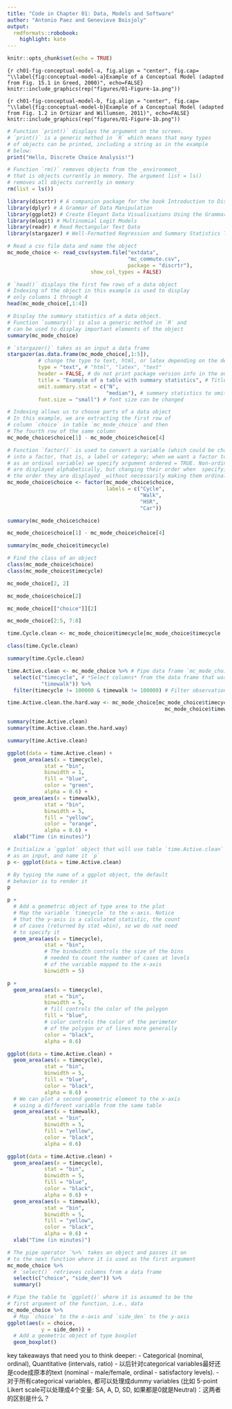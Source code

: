 ```yaml
---
title: "Code in Chapter 01: Data, Models and Software"
author: "Antonio Paez and Genevieve Boisjoly"
output:
  rmdformats::robobook:
    highlight: kate
---
```


```r
knitr::opts_chunk$set(echo = TRUE)
```

```{r ch01-fig-conceptual-model-a, fig.align = "center", fig.cap= "\\label{fig:conceptual-model-a}Example of a Conceptual Model (adapted from Fig. 15.1 in Greed, 2000)", echo=FALSE}
knitr::include_graphics(rep("figures/01-Figure-1a.png"))
```

```{r ch01-fig-conceptual-model-b, fig.align = "center", fig.cap= "\\label{fig:conceptual-model-b}Example of a Conceptual Model (adapted from Fig. 1.2 in Ortúzar and Willumsen, 2011)", echo=FALSE}
knitr::include_graphics(rep("figures/01-Figure-1b.png"))
```

```r
# Function `print()` displays the argument on the screen. 
# `print()` is a generic method in `R` which means that many types
# of objects can be printed, including a string as in the example
# below:
print("Hello, Discrete Choice Analysis!")
```

```r
# Function `rm()` removes objects from the _environment_
# that is objects currently in memory. The argument list = ls()
# removes all objects currently in memory
rm(list = ls())
```

```r
library(discrtr) # A companion package for the book Introduction to Discrete Choice Analysis with `R`
library(dplyr) # A Grammar of Data Manipulation
library(ggplot2) # Create Elegant Data Visualisations Using the Grammar of Graphics
library(mlogit) # Multinomial Logit Models 
library(readr) # Read Rectangular Text Data 
library(stargazer) # Well-Formatted Regression and Summary Statistics Tables
```

```r
# Read a csv file data and name the object
mc_mode_choice <- read_csv(system.file("extdata", 
                                       "mc_commute.csv", 
                                       package = "discrtr"),
                           show_col_types = FALSE)
```

```r
# `head()` displays the first few rows of a data object
# Indexing of the object in this example is used to display
# only columns 1 through 4
head(mc_mode_choice[,1:4]) 
```

```r
# Display the summary statistics of a data object.
# Function `summary()` is also a generic method in `R` and
# can be used to display important elements of the object
summary(mc_mode_choice)
```

```r
# `stargazer()` takes as an input a data frame
stargazer(as.data.frame(mc_mode_choice[,1:5]), 
          # change the type to text, html, or latex depending on the desired output
          type = "text", # "html", "latex", "text"
          header = FALSE, # do not print package version info in the output
          title = "Example of a table with summary statistics", # Title of table
          omit.summary.stat = c("N", 
                                "median"), # summary statistics to omit from output
          font.size = "small") # font size can be changed
```

```r
# Indexing allows us to choose parts of a data object
# In this example, we are extracting the first row of
# column `choice` in table `mc_mode_choice` and then
# The fourth row of the same column
mc_mode_choice$choice[1] - mc_mode_choice$choice[4]
```

```r
# Function `factor()` is used to convert a variable (which could be character or numeric)
# into a factor, that is, a label or category; when we want a factor to be ordered (treated
# as an ordinal variable) we specify argument ordered = TRUE. Non-ordinal variables by default
# are displayed alphabetically, but changing their order when  specifying the labels changes
# the order they are displayed _without necessarily making them ordinal_
mc_mode_choice$choice <- factor(mc_mode_choice$choice, 
                                labels = c("Cycle", 
                                           "Walk", 
                                           "HSR", 
                                           "Car"))
```

```r
summary(mc_mode_choice$choice)
```

```r
mc_mode_choice$choice[1] - mc_mode_choice$choice[4]
```

```r
summary(mc_mode_choice$timecycle)
```

```r
# Find the class of an object
class(mc_mode_choice$choice)
class(mc_mode_choice$timecycle)
```

```r
mc_mode_choice[2, 2]
```

```r
mc_mode_choice$choice[2]
```

```r
mc_mode_choice[["choice"]][2]
```

```r
mc_mode_choice[2:5, 7:8]
```

```r
time.Cycle.clean <- mc_mode_choice$timecycle[mc_mode_choice$timecycle != 100000]
```

```r
class(time.Cycle.clean)
```

```r
summary(time.Cycle.clean)
```

```r
time.Active.clean <- mc_mode_choice %>% # Pipe data frame `mc_mode_choice`
  select(c("timecycle", # *Select columns* from the data frame that was piped
           "timewalk")) %>% 
  filter(timecycle != 100000 & timewalk != 100000) # Filter observations that are _not_ 100000 # *selecting rows* based on conditions 
```

```r
time.Active.clean.the.hard.way <- mc_mode_choice[mc_mode_choice$timecycle != 100000 & 
                                                   mc_mode_choice$timewalk != 100000, 7:8]
```

```r
summary(time.Active.clean)
summary(time.Active.clean.the.hard.way)
```

```r
summary(time.Active.clean)
```

```r
ggplot(data = time.Active.clean) + 
  geom_area(aes(x = timecycle),
            stat = "bin", 
            binwidth = 1, 
            fill = "blue", 
            color = "green", 
            alpha = 0.6) +
  geom_area(aes(x = timewalk), 
            stat = "bin", 
            binwidth = 5, 
            fill = "yellow", 
            color = "orange", 
            alpha = 0.6) +
  xlab("Time (in minutes)")
```

```r
# Initialize a `ggplot` object that will use table `time.Active.clean` 
# as an input, and name it `p`
p <- ggplot(data = time.Active.clean)
```

```r
# By typing the name of a ggplot object, the default 
# behavior is to render it
p
```

```r
p + 
  # Add a geometric object of type area to the plot
  # Map the variable `timecycle` to the x-axis. Notice
  # that the y-axis is a calculated statistic, the count
  # of cases (returned by stat =bin), so we do not need
  # to specify it
  geom_area(aes(x = timecycle), 
            stat = "bin", 
            # The bindwidth controls the size of the bins
            # needed to count the number of cases at levels
            # of the variable mapped to the x-axis
            binwidth = 5)
```

```r
p + 
  geom_area(aes(x = timecycle), 
            stat = "bin", 
            binwidth = 5, 
            # fill controls the color of the polygon
            fill = "blue", 
            # color controls the color of the perimeter
            # of the polygon or of lines more generally
            color = "black", 
            alpha = 0.6)
```

```r
ggplot(data = time.Active.clean) + 
  geom_area(aes(x = timecycle),
            stat = "bin",
            binwidth = 5,
            fill = "blue", 
            color = "black", 
            alpha = 0.6) +
  # We can plot a second geometric element to the x-axis
  # using a different variable from the same table
  geom_area(aes(x = timewalk),
            stat = "bin", 
            binwidth = 5,
            fill = "yellow",
            color = "black",
            alpha = 0.6)
```

```r
ggplot(data = time.Active.clean) + 
  geom_area(aes(x = timecycle),
            stat = "bin",
            binwidth = 5, 
            fill = "blue", 
            color = "black", 
            alpha = 0.6) +
  geom_area(aes(x = timewalk), 
            stat = "bin", 
            binwidth = 5, 
            fill = "yellow", 
            color = "black",
            alpha = 0.6) +
  xlab("Time (in minutes)")
```

```r
# The pipe operator `%>%` takes an object and passes it on
# to the next function where it is used as the first argument
mc_mode_choice %>% 
  # `select()` retrieves columns from a data frame
  select(c("choice", "side_den")) %>%
  summary()
```

```r
# Pipe the table to `ggplot()` where it is assumed to be the
# first argument of the function, i.e., data
mc_mode_choice %>%
  # Map `choice` to the x-axis and `side_den` to the y-axis
ggplot(aes(x = choice, 
           y = side_den)) + 
  # Add a geometric object of type boxplot
  geom_boxplot()
```

key takeaways that need you to think deeper:
- Categorical (nominal, ordinal), Quantitative (intervals, ratio)
- 以后针对categorical variables最好还是code成原本的text (nominal - male/female, ordinal - satisfactory levels).
- 对于所有categorical variables, 都可以处理成dummy variables (比如 5-point Likert scale可以处理成4个变量: SA, A, D, SD, 如果都是0就是Neutral)：这两者的区别是什么？







